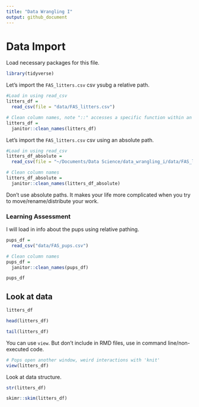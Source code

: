```yaml
---
title: "Data Wrangling I"
output: github_document
---
```

# Data Import
Load necessary packages for this file.
```r
library(tidyverse)
```

Let's import the `FAS_litters.csv` csv ysubg a relative path.
```r
#Load in using read_csv
litters_df =
  read_csv(file = "data/FAS_litters.csv")

# Clean column names, note "::" accesses a specific function within an unloaded package
litters_df = 
  janitor::clean_names(litters_df)

```

Let's import the `FAS_litters.csv` csv using an absolute path.

```r
#Load in using read_csv
litters_df_absolute =
  read_csv(file = "~/Documents/Data Science/data_wrangling_i/data/FAS_litters.csv")

# Clean column names
litters_df_absolute = 
  janitor::clean_names(litters_df_absolute)

```

Don't use absolute paths. It makes your life more complicated when you try to move/rename/distribute your work.

### Learning Assessment

I will load in info about the pups using relative pathing.
```r
pups_df = 
  read_csv("data/FAS_pups.csv")

# Clean column names
pups_df = 
  janitor::clean_names(pups_df)

pups_df
```

## Look at data

```r
litters_df

head(litters_df)

tail(litters_df)
```

You can use `view`. But don't include in RMD files, use in command line/non-executed code.
```r
# Pops open another window, weird interactions with 'knit'
view(litters_df)
```


Look at data structure.
```r
str(litters_df)

skimr::skim(litters_df)
```


